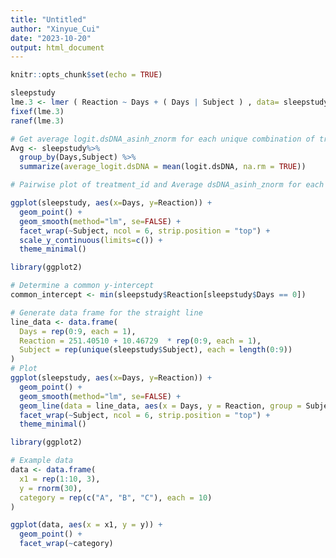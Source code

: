 ```yaml
---
title: "Untitled"
author: "Xinyue_Cui"
date: "2023-10-20"
output: html_document
---
```


```r
knitr::opts_chunk$set(echo = TRUE)
```


```r
sleepstudy
lme.3 <- lmer ( Reaction ~ Days + ( Days | Subject ) , data= sleepstudy )
fixef(lme.3)
ranef(lme.3)
```

```r
# Get average logit.dsDNA_asinh_znorm for each unique combination of treatement_id and mouse_id
Avg <- sleepstudy%>%
  group_by(Days,Subject) %>%
  summarize(average_logit.dsDNA = mean(logit.dsDNA, na.rm = TRUE))

# Pairwise plot of treatment_id and Average dsDNA_asinh_znorm for each Mouse_id

ggplot(sleepstudy, aes(x=Days, y=Reaction)) +
  geom_point() +
  geom_smooth(method="lm", se=FALSE) +
  facet_wrap(~Subject, ncol = 6, strip.position = "top") + 
  scale_y_continuous(limits=c()) +
  theme_minimal()
```

```r
library(ggplot2)

# Determine a common y-intercept
common_intercept <- min(sleepstudy$Reaction[sleepstudy$Days == 0])

# Generate data frame for the straight line
line_data <- data.frame(
  Days = rep(0:9, each = 1),
  Reaction = 251.40510 + 10.46729  * rep(0:9, each = 1),
  Subject = rep(unique(sleepstudy$Subject), each = length(0:9))
)
# Plot
ggplot(sleepstudy, aes(x=Days, y=Reaction)) +
  geom_point() +
  geom_smooth(method="lm", se=FALSE) +
  geom_line(data = line_data, aes(x = Days, y = Reaction, group = Subject), color = "red") +  # Adding line with slope of 2
  facet_wrap(~Subject, ncol = 6, strip.position = "top") + 
  theme_minimal()

```
```r
library(ggplot2)

# Example data
data <- data.frame(
  x1 = rep(1:10, 3),
  y = rnorm(30),
  category = rep(c("A", "B", "C"), each = 10)
)

ggplot(data, aes(x = x1, y = y)) +
  geom_point() +
  facet_wrap(~category)

```

